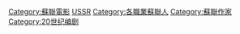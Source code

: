 [[Category:蘇聯電影|Category:蘇聯電影]]
[[Category:各國編劇|USSR]]
[[Category:各職業蘇聯人|Category:各職業蘇聯人]]
[[Category:蘇聯作家|Category:蘇聯作家]]
[[Category:20世纪编剧|Category:20世纪编剧]]
